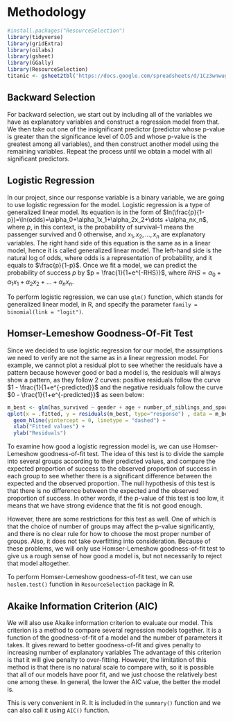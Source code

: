 # Methodology {#method}

```r
#install.packages("ResourceSelection")
library(tidyverse)
library(gridExtra)
library(oilabs)
library(gsheet)
library(GGally)
library(ResourceSelection)
titanic <- gsheet2tbl('https://docs.google.com/spreadsheets/d/1Cz3wnwugHApFXO0ogMLtBe5CzD_Uu1q8YBPpZPS2R3U/edit?usp=sharing')
```

## Backward Selection
For backward selection, we start out by including all of the variables we have as explanatory variables and construct a regression model from that. We then take out one of the insignificant predictor (predictor whose p-value is greater than the significance level of 0.05 and whose p-value is the greatest among all variables), and then construct another model using the remaining variables. Repeat the process until we obtain a model with all significant predictors.


## Logistic Regression

In our project, since our response variable is a binary variable, we are going to use logistic regression for the model. Logistic regression is a type of generalized linear model. Its equation is in the form of $ln(\frac{p}{1-p})=\ln(odds)=\alpha_0+\alpha_1x_1+\alpha_2x_2+\dots +\alpha_nx_n$, where $p$, in this context, is the probability of survival--1 means the passenger survived and 0 otherwise, and $x_1, x_2, \dots, x_n$ are explanatory variables. The right hand side of this equation is the same as in a linear model, hence it is called generalized linear model. The left-hand side is the natural log of odds, where odds is a representation of probability, and it equals to $\frac{p}{1-p}$. Once we fit a model, we can predict the probability of success $p$ by $p = \frac{1}{1+e^{-RHS}}$, where $RHS=\alpha_0+\alpha_1x_1+\alpha_2x_2+\dots +\alpha_nx_n$.

To perform logistic regression, we can use `glm()` function, which stands for generalized linear model, in R, and specify the parameter `family = binomial(link = "logit")`.


## Homser-Lemeshow Goodness-Of-Fit Test

Since we decided to use logistic regression for our model, the assumptions we need to verify are not the same as in a linear regression model. For example, we cannot plot a residual plot to see whether the residuals have a pattern because however good or bad a model is, the residuals will always show a pattern, as they follow 2 curves: positive residuals follow the curve $1 - \frac{1}{1+e^{-predicted}}$ and the negative residuals follow the curve $0 - \frac{1}{1+e^{-predicted}}$ as seen below:

```r
m_best <- glm(has_survived ~ gender + age + number_of_siblings_and_spouses + passenger_class + embarked_from, data = titanic, family = binomial(link = "logit"))
qplot(x = .fitted, y = residuals(m_best, type="response") , data = m_best) +
  geom_hline(yintercept = 0, linetype = "dashed") +
  xlab("Fitted values") +
  ylab("Residuals")
```

To examine how good a logistic regression model is, we can use Homser-Lemeshow goodness-of-fit test. The idea of this test is to divide the sample into several groups according to their predicted values, and compare the expected proportion of success to the observed proportion of success in each group to see whether there is a significant difference between the expected and the observed proportion. The null hypothesis of this test is that there is no difference between the expected and the observed proportion of success. In other words, if the p-value of this test is too low, it means that we have strong evidence that the fit is not good enough. 

However, there are some restrictions for this test as well. One of which is that the choice of number of groups may affect the p-value significantly, and there is no clear rule for how to choose the most proper number of groups. Also, it does not take overfitting into consideration. Because of these problems, we will only use Homser-Lemeshow goodness-of-fit test to give us a rough sense of how good a model is, but not necessarily to reject that model altogether.

To perform Homser-Lemeshow goodness-of-fit test, we can use `hoslem.test()` function in `ResourceSelection` package in R.


## Akaike Information Criterion (AIC)

We will also use Akaike information criterion to evaluate our model. This criterion is a method to compare several regression models together. It is a function of the goodness-of-fit of a model and the number of parameters it takes. It gives reward to better goodness-of-fit and gives penalty to increasing number of explanatory variables The advantage of this criterion is that it will give penalty to over-fitting. However, the limitation of this method is that there is no natural scale to compare with, so it is possible that all of our models have poor fit, and we just choose the relatively best one among these. In general, the lower the AIC value, the better the model is.

This is very convenient in R. It is included in the `summary()` function and we can also call it using `AIC()` function.
